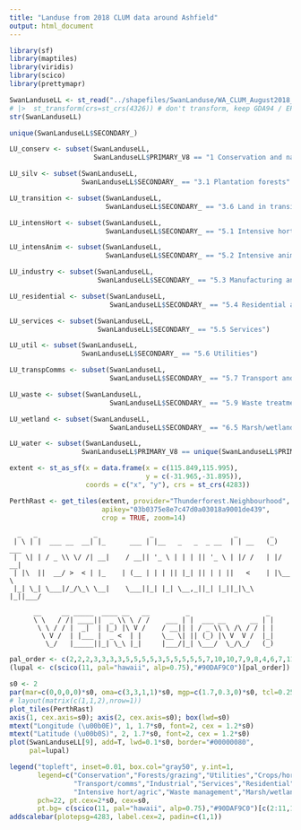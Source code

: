 ```yaml
---
title: "Landuse from 2018 CLUM data around Ashfield"
output: html_document
---
```


```r
library(sf)
library(maptiles)
library(viridis)
library(scico)
library(prettymapr)
```

```r
SwanLanduseLL <- st_read("../shapefiles/SwanLanduse/WA_CLUM_August2018_Swan.shp")
# |>  st_transform(crs=st_crs(4326)) # don't transform, keep GDA94 / EPSG:4283
str(SwanLanduseLL)
```

```r
unique(SwanLanduseLL$SECONDARY_)
```

```r
LU_conserv <- subset(SwanLanduseLL,
                     SwanLanduseLL$PRIMARY_V8 == "1 Conservation and natural environments")

LU_silv <- subset(SwanLanduseLL,
                  SwanLanduseLL$SECONDARY_ == "3.1 Plantation forests" | SwanLanduseLL$SECONDARY_ == "4.1 Irrigated plantation forests")

LU_transition <- subset(SwanLanduseLL,
                        SwanLanduseLL$SECONDARY_ == "3.6 Land in transition" | SwanLanduseLL$SECONDARY_ == "4.6 Irrigated land in transition")

LU_intensHort <- subset(SwanLanduseLL,
                        SwanLanduseLL$SECONDARY_ == "5.1 Intensive horticulture")

LU_intensAnim <- subset(SwanLanduseLL,
                        SwanLanduseLL$SECONDARY_ == "5.2 Intensive animal production")

LU_industry <- subset(SwanLanduseLL,
                      SwanLanduseLL$SECONDARY_ == "5.3 Manufacturing and industrial")

LU_residential <- subset(SwanLanduseLL,
                         SwanLanduseLL$SECONDARY_ == "5.4 Residential and farm infrastructure")

LU_services <- subset(SwanLanduseLL,
                      SwanLanduseLL$SECONDARY_ == "5.5 Services")

LU_util <- subset(SwanLanduseLL,
                  SwanLanduseLL$SECONDARY_ == "5.6 Utilities")

LU_transpComms <- subset(SwanLanduseLL,
                         SwanLanduseLL$SECONDARY_ == "5.7 Transport and communication")

LU_waste <- subset(SwanLanduseLL,
                         SwanLanduseLL$SECONDARY_ == "5.9 Waste treatment and disposal")

LU_wetland <- subset(SwanLanduseLL,
                         SwanLanduseLL$SECONDARY_ == "6.5 Marsh/wetland")

LU_water <- subset(SwanLanduseLL,
                  SwanLanduseLL$PRIMARY_V8 == unique(SwanLanduseLL$PRIMARY_V8)[6])
```

```r
extent <- st_as_sf(x = data.frame(x = c(115.849,115.995),
                                  y = c(-31.965,-31.895)),
                   coords = c("x", "y"), crs = st_crs(4283))

PerthRast <- get_tiles(extent, provider="Thunderforest.Neighbourhood",
                       apikey="03b0375e8e7c47d0a03018a9001de439",
                       crop = TRUE, zoom=14)
```

```
  _   _              _             _                    _        _      
 | \ | |  ___ __  __| |_      ___ | |__   _   _  _ __  | | __   (_) ___ 
 |  \| | / _ \\ \/ /| __|    / __|| '_ \ | | | || '_ \ | |/ /   | |/ __|
 | |\  ||  __/ >  < | |_    | (__ | | | || |_| || | | ||   <    | |\__ \
 |_| \_| \___|/_/\_\ \__|    \___||_| |_| \__,_||_| |_||_|\_\   |_||___/
                                                                        
      __     __ _____  ____ __   __         _                   _            
      \ \   / /| ____||  _ \\ \ / /    ___ | |  ___ __      __ | |           
       \ \ / / |  _|  | |_) |\ V /    / __|| | / _ \\ \ /\ / / | |           
        \ V /  | |___ |  _ <  | |     \__ \| || (_) |\ V  V /  |_|           
         \_/   |_____||_| \_\ |_|     |___/|_| \___/  \_/\_/   (_)           

```

```r
pal_order <- c(2,2,2,3,3,3,3,5,5,5,5,3,5,5,5,5,5,7,10,10,7,9,8,4,6,7,11,12,12,12,12,12,1,12)
(lupal <- c(scico(11, pal="hawaii", alp=0.75),"#90DAF9C0")[pal_order])

s0 <- 2
par(mar=c(0,0,0,0)*s0, oma=c(3,3,1,1)*s0, mgp=c(1.7,0.3,0)*s0, tcl=0.25*s0, lwd=1*s0)
# layout(matrix(c(1,1,2),nrow=1))
plot_tiles(PerthRast)
axis(1, cex.axis=s0); axis(2, cex.axis=s0); box(lwd=s0)
mtext("Longitude (\u00b0E)", 1, 1.7*s0, font=2, cex = 1.2*s0)
mtext("Latitude (\u00b0S)", 2, 1.7*s0, font=2, cex = 1.2*s0)
plot(SwanLanduseLL[9], add=T, lwd=0.1*s0, border="#00000080",
     pal=lupal)

legend("topleft", inset=0.01, box.col="gray50", y.int=1,
       legend=c("Conservation","Forests/grazing","Utilities","Crops/horticulture",
                "Transport/comms","Industrial","Services","Residential",
                "Intensive hort/agric","Waste management","Marsh/wetland","Water"),
       pch=22, pt.cex=2*s0, cex=s0,
       pt.bg= c(scico(11, pal="hawaii", alp=0.75),"#90DAF9C0")[c(2:11,1,12)])
addscalebar(plotepsg=4283, label.cex=2, padin=c(1,1))
```

